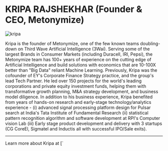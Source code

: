 # KRIPA RAJSHEKHAR (Founder & CEO, Metonymize)

![kripa](kripa.png "Kripa Rajshekhar")

Kripa is the founder of Metonymize, one of the few known teams doubling-down on Third Wave Artificial Intelligence (3Wai). Serving some of the largest Brands in Consumer Markets (including Duracell, IRI, Pepsi), the Metonymize team has 100+ years of experience on the cutting edge of Artificial Intelligence and build solutions with economics that are 10-100X better than "Big Data" reliant Machine Learning. Previously, Kripa was the cofounder of EY's Corporate Finance Strategy practice, and the group's lead Tech Partner. He led over 150 projects for the world's leading corporations and private equity investment funds, helping them with transformative growth planning, M&A strategy development, and business model diligence. In addition to his business experience, Kripa benefited from years of hands-on research and early-stage technology/analytics experience - (i) advanced signal processing platform design for Pulsar search at India's Tata Institute of Fundamental Research (ii) statistical pattern recognition algorithm and software development at RPI's Computer vision Lab (iii) Early stage product development and delivery with 3 startups (CG CoreEl, Sigmatel and Inductis all with successful IPO/Sale exits).

---


<Callout>
Learn more about Kripa at [`<style jsx>`](http://www.google.com).
</Callout>
